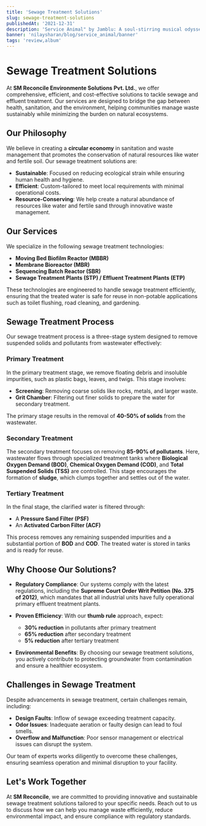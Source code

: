 ```yaml
---
title: 'Sewage Treatment Solutions'
slug: sewage-treatment-solutions
publishedAt: '2021-12-31'
description: 'Service Animal" by Jamblu: A soul-stirring musical odyssey exploring self-love and human connections, embracing emotions from heartache to hope.'
banner: 'nilaysharan/blog/service_animal/banner'
tags: 'review,album'
---
```


# Sewage Treatment Solutions


At **SM Reconcile Environmente Solutions Pvt. Ltd.**, we offer comprehensive, efficient, and cost-effective solutions to tackle sewage and effluent treatment. Our services are designed to bridge the gap between health, sanitation, and the environment, helping communities manage waste sustainably while minimizing the burden on natural ecosystems.


## Our Philosophy

We believe in creating a **circular economy** in sanitation and waste management that promotes the conservation of natural resources like water and fertile soil. Our sewage treatment solutions are:

- **Sustainable**: Focused on reducing ecological strain while ensuring human health and hygiene.
- **Efficient**: Custom-tailored to meet local requirements with minimal operational costs.
- **Resource-Conserving**: We help create a natural abundance of resources like water and fertile sand through innovative waste management.

## Our Services

We specialize in the following sewage treatment technologies:

- **Moving Bed Biofilm Reactor (MBBR)**
- **Membrane Bioreactor (MBR)**
- **Sequencing Batch Reactor (SBR)**
- **Sewage Treatment Plants (STP) / Effluent Treatment Plants (ETP)**

These technologies are engineered to handle sewage treatment efficiently, ensuring that the treated water is safe for reuse in non-potable applications such as toilet flushing, road cleaning, and gardening.

## Sewage Treatment Process

Our sewage treatment process is a three-stage system designed to remove suspended solids and pollutants from wastewater effectively:

### Primary Treatment

In the primary treatment stage, we remove floating debris and insoluble impurities, such as plastic bags, leaves, and twigs. This stage involves:

- **Screening**: Removing coarse solids like rocks, metals, and larger waste.
- **Grit Chamber**: Filtering out finer solids to prepare the water for secondary treatment.

The primary stage results in the removal of **40-50% of solids** from the wastewater.

### Secondary Treatment
The secondary treatment focuses on removing **85-90% of pollutants**. Here, wastewater flows through specialized treatment tanks where **Biological Oxygen Demand (BOD)**, **Chemical Oxygen Demand (COD)**, and **Total Suspended Solids (TSS)** are controlled. This stage encourages the formation of **sludge**, which clumps together and settles out of the water.

### Tertiary Treatment
In the final stage, the clarified water is filtered through:

- A **Pressure Sand Filter (PSF)**
- An **Activated Carbon Filter (ACF)**

This process removes any remaining suspended impurities and a substantial portion of **BOD** and **COD**. The treated water is stored in tanks and is ready for reuse.

## Why Choose Our Solutions?

- **Regulatory Compliance**: Our systems comply with the latest regulations, including the **Supreme Court Order Writ Petition (No. 375 of 2012)**, which mandates that all industrial units have fully operational primary effluent treatment plants.
  
- **Proven Efficiency**: With our **thumb rule** approach, expect:
  - **30% reduction** in pollutants after primary treatment
  - **65% reduction** after secondary treatment
  - **5% reduction** after tertiary treatment

- **Environmental Benefits**: By choosing our sewage treatment solutions, you actively contribute to protecting groundwater from contamination and ensure a healthier ecosystem.

## Challenges in Sewage Treatment

Despite advancements in sewage treatment, certain challenges remain, including:

- **Design Faults**: Inflow of sewage exceeding treatment capacity.
- **Odor Issues**: Inadequate aeration or faulty design can lead to foul smells.
- **Overflow and Malfunction**: Poor sensor management or electrical issues can disrupt the system.

Our team of experts works diligently to overcome these challenges, ensuring seamless operation and minimal disruption to your facility.

## Let's Work Together

At **SM Reconcile**, we are committed to providing innovative and sustainable sewage treatment solutions tailored to your specific needs. Reach out to us to discuss how we can help you manage waste efficiently, reduce environmental impact, and ensure compliance with regulatory standards.
